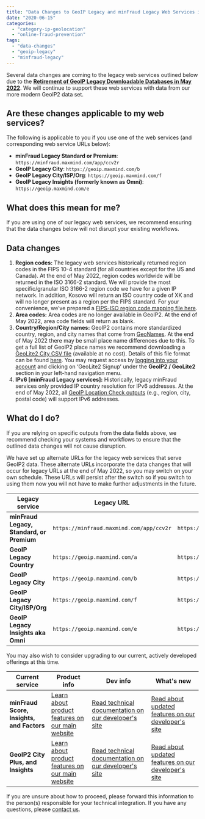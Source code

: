 ```yaml
---
title: "Data Changes to GeoIP Legacy and minFraud Legacy Web Services in May 2022"
date: "2020-06-15"
categories:
  - "category-ip-geolocation"
  - "online-fraud-prevention"
tags:
  - "data-changes"
  - "geoip-legacy"
  - "minfraud-legacy"
---
```


Several data changes are coming to the legacy web services outlined below due to
the [**Retirement of GeoIP Legacy Downloadable Databases in May
2022**](https://blog.maxmind.com/2020/06/01/retirement-of-geoip-legacy-downloadable-databases-in-may-2022/).
We will continue to support these web services with data from our more modern
GeoIP2 data set.

## Are these changes applicable to my web services?

The following is applicable to you if you use one of the web services (and
corresponding web service URLs below):

- **minFraud Legacy Standard or Premium**:
`https://minfraud.maxmind.com/app/ccv2r`
- **GeoIP Legacy City**: `https://geoip.maxmind.com/b`
- **GeoIP Legacy City/ISP/Org**: `https://geoip.maxmind.com/f`
- **GeoIP Legacy Insights (formerly known as Omni)**:
`https://geoip.maxmind.com/e`

## What does this mean for me?

If you are using one of our legacy web services, we recommend ensuring that the
data changes below will not disrupt your existing workflows.

## Data changes

1. **Region codes:**
The legacy web services historically returned region codes in the FIPS 10-4
standard (for all countries except for the US and Canada). At the end of May
2022, region codes worldwide will be returned in the ISO 3166-2 standard. We
will provide the most specific/granular ISO 3166-2 region code we have for a
given IP network. In addition, Kosovo will return an ISO country code of XK and
will no longer present as a region per the FIPS standard. For your convenience,
we’ve prepared a [FIPS-ISO region code mapping file
here](https://dev.maxmind.com/geoip/geoip2/whats-new-in-geoip2/#ISO_31662,_FIPS_104,_and_Country_Subdivisions).
2. **Area codes:**
Area codes are no longer available in GeoIP2. At the end of May 2022, area code
fields will return as blank.
3. **Country/Region/City names:**
GeoIP2 contains more standardized country, region, and city names that come from
[GeoNames](https://www.geonames.org/). At the end of May 2022 there may be small
place name differences due to this. To get a full list of GeoIP2 place names we
recommend downloading a [GeoLite2 City CSV
file](https://dev.maxmind.com/geoip/geoip2/geolite2/) (available at no cost).
Details of this file format can be found
[here](https://dev.maxmind.com/geoip/geoip2/geoip2-city-country-csv-databases/#CSV_File_Format).
You may request access by [logging into your
account](https://www.maxmind.com/en/account/login) and clicking on ‘GeoLite2
Signup’ under the **GeoIP2 / GeoLite2** section in your left-hand navigation
menu.
4. **IPv6 \[minFraud Legacy services\]:**
Historically, legacy minFraud services only provided IP country resolution for
IPv6 addresses. At the end of May 2022, all [GeoIP Location Check
outputs](https://dev.maxmind.com/minfraud/minfraud-legacy/#GeoIP_Location_Checks)
(e.g., region, city, postal code) will support IPv6 addresses.

## What do I do?

If you are relying on specific outputs from the data fields above, we recommend
checking your systems and workflows to ensure that the outlined data changes
will not cause disruption.

We have set up alternate URLs for the legacy web services that serve GeoIP2
data. These alternate URLs incorporate the data changes that will occur for
legacy URLs at the end of May 2022, so you may switch on your own schedule.
These URLs will persist after the switch so if you switch to using them now you
will not have to make further adjustments in the future.

| Legacy service                            | Legacy URL                               | Alernate URL (with data changes)                    |
| ----------------------------------------- | ---------------------------------------- | --------------------------------------------------- |
| **minFraud Legacy, Standard, or Premium** | `https://minfraud.maxmind.com/app/ccv2r` | `https://minfraud.maxmind.com/minfraud/v1.0/legacy` |
| **GeoIP Legacy Country**                  | `https://geoip.maxmind.com/a`            | `https://geoip.maxmind.com/geoip/v1.0/country`      |
| **GeoIP Legacy City**                     | `https://geoip.maxmind.com/b`            | `https://geoip.maxmind.com/geoip/v1.0/city`         |
| **GeoIP Legacy City/ISP/Org**             | `https://geoip.maxmind.com/f`            | `https://geoip.maxmind.com/geoip/v1.0/city-isp-org` |
| **GeoIP Legacy Insights aka Omni**        | `https://geoip.maxmind.com/e`            | `https://geoip.maxmind.com/geoip/v1.0/insights`     |

You may also wish to consider upgrading to our current, actively developed
offerings at this time.

| Current service                           | Product info                                                                                               | Dev info                                                                                                   | What's new                                                                                                                                 |
| ----------------------------------------- | ---------------------------------------------------------------------------------------------------------- | ---------------------------------------------------------------------------------------------------------- | ------------------------------------------------------------------------------------------------------------------------------------------ |
| **minFraud Score, Insights, and Factors** | [Learn about product features on our main website](https://www.maxmind.com/en/solutions/minfraud-services) | [Read technical documentation on our developer's site](https://dev.maxmind.com/minfraud/)                  | [Read about updated features on our developer's site](https://dev.maxmind.com/minfraud/whats-new-in-minfraud-score-and-minfraud-insights/) |
| **GeoIP2 City Plus, and Insights**        | [Learn about product features on our main website](https://www.maxmind.com/en/geoip2-precision-services)   | [Read technical documentation on our developer's site](https://dev.maxmind.com/geoip/geoip2/web-services/) | [Read about updated features on our developer's site](https://dev.maxmind.com/geoip/geoip2/whats-new-in-geoip2/)                           |

If you are unsure about how to proceed, please forward this information to the
person(s) responsible for your technical integration. If you have any questions,
please [contact us](https://support.maxmind.com/contact-us/).
